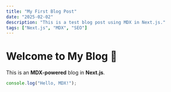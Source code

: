 ```yaml
---
title: "My First Blog Post"
date: "2025-02-02"
description: "This is a test blog post using MDX in Next.js."
tags: ["Next.js", "MDX", "SEO"]
---
```


# Welcome to My Blog 🚀

This is an **MDX-powered** blog in **Next.js**.

```js
console.log("Hello, MDX!");
```
